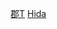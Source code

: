 {{Navbox
|name = 飛驒國的郡
|state = {{{state|autocollapse}}}
|titlestyle = background:#efefef;
|title = [[飛驒國]]的[[郡]]
|imageleft =
|image =
|bodystyle = background:#f9f9f9;
|groupstyle = background:#efefef;vertical-align:top;padding:0.125em 0.25em;
|liststyle = width:auto;
|oddstyle = background:#fcfcfc;
|evenstyle =
|list1 = [[吉城郡]] &#124; [[大野郡]] &#124; [[益田郡]]
}}<noinclude>
[[Category:飛驒國|郡T]]
[[Category:日本令制國行政區劃模板|Hida]]
</noinclude>